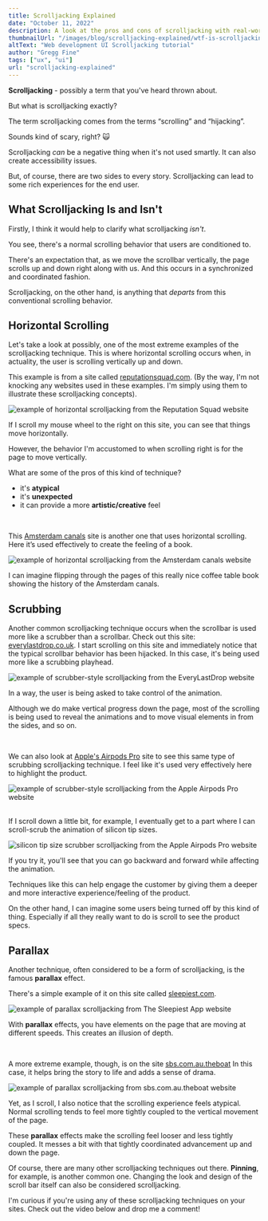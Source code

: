 ```yaml
---
title: Scrolljacking Explained
date: "October 11, 2022"
description: A look at the pros and cons of scrolljacking with real-world website examples. 
thumbnailUrl: "/images/blog/scrolljacking-explained/wtf-is-scrolljacking-tutorial.jpg"
altText: "Web development UI Scrolljacking tutorial"
author: "Gregg Fine"
tags: ["ux", "ui"]
url: "scrolljacking-explained"
---
```


**Scrolljacking** - possibly a term that you've heard thrown about.

But what is scrolljacking exactly?

The term scrolljacking comes from
the terms “scrolling” and “hijacking”.

Sounds kind of scary, right? 🙀

Scrolljacking _can_ be a negative thing when it's not used smartly.
It can also create accessibility issues.

But, of course, there are two sides to every story.
Scrolljacking can lead to some rich experiences for the end user.

## What Scrolljacking Is and Isn't

Firstly, I think it would help to clarify what scrolljacking _isn't_.

You see, there's a normal scrolling behavior that users are conditioned to.

There's an expectation that, as we move the scrollbar vertically, the page scrolls up and down right along with us. And this occurs in a synchronized and coordinated fashion.

Scrolljacking, on the other hand, is anything that _departs_ from this
conventional scrolling behavior.

## Horizontal Scrolling

Let's take a look at possibly, one of the most extreme examples of the scrolljacking technique.
This is where horizontal scrolling occurs when, in actuality, the user is scrolling vertically up and down.

This example is from a site called [reputationsquad.com](https://www.reputationsquad.com/).
(By the way, I'm not knocking any websites used in these examples. I'm simply using them to illustrate these scrolljacking concepts).

<Image
  src="/images/blog/scrolljacking-explained/reputation-squad.png"
  width={2592}
  height={1232}
  layout="responsive"
  alt="example of horizontal scrolljacking from the Reputation Squad website"
/>

If I scroll my mouse wheel to the right on this site, you can see that things move horizontally.

However, the behavior I'm accustomed to when scrolling right is for the page to move vertically.

What are some of the pros of this kind of technique?

- it's **atypical**
- it's **unexpected**
- it can provide a more **artistic/creative** feel

<br />

This [Amsterdam canals](https://canals-amsterdam.nl/) site is another one that uses horizontal scrolling.
Here it’s used effectively to create the feeling of a book.

<Image
  src="/images/blog/scrolljacking-explained/amsterdam-canals.png"
  width={2874}
  height={1402}
  layout="responsive"
  alt="example of horizontal scrolljacking from the Amsterdam canals website"
/>

I can imagine flipping through the pages of this really nice coffee table book showing
the history of the Amsterdam canals.

## Scrubbing

Another common scrolljacking technique occurs when the scrollbar is used more like a scrubber than a scrollbar.
Check out this site: [everylastdrop.co.uk](http://everylastdrop.co.uk/).
I start scrolling on this site and immediately notice that the typical scrollbar behavior has been hijacked. In this case, it's being used more like a scrubbing playhead.

<Image
  src="/images/blog/scrolljacking-explained/every-last-drop.png"
  width={2582}
  height={1376}
  layout="responsive"
  alt="example of scrubber-style scrolljacking from the EveryLastDrop website"
/>

In a way, the user is being asked to take control of the animation.

Although we do make vertical progress down the page,
most of the scrolling is being used to reveal the animations and to
move visual elements in from the sides, and so on.

<br />

We can also look at [Apple's Airpods Pro](https://www.apple.com/airpods-pro/) site to see this same type of scrubbing scrolljacking technique.
I feel like it's used very effectively here to highlight the product.

<Image
  src="/images/blog/scrolljacking-explained/apple.png"
  width={2756}
  height={1322}
  layout="responsive"
  alt="example of scrubber-style scrolljacking from the Apple Airpods Pro website"
/>

<br />
If I scroll down a little bit, for example, I eventually get to a part where I can
scroll-scrub the animation of silicon tip sizes.

<Image
  src="/images/blog/scrolljacking-explained/apple-tips.png"
  width={2746}
  height={1292}
  layout="responsive"
  alt="silicon tip size scrubber scrolljacking from the Apple Airpods Pro website"
/>

If you try it, you'll see that you can go backward and forward while affecting the animation.

Techniques like this can help engage the customer by giving them a deeper and
more interactive experience/feeling of the product.

On the other hand, I can imagine some users being turned off by this kind of thing. Especially if all they really want to do is scroll to see the product specs.

## Parallax

Another technique, often considered to be a form of scrolljacking, is
the famous **parallax** effect.

There's a simple example of it on this site called [sleepiest.com](https://www.sleepiest.com/).

<Image
  src="/images/blog/scrolljacking-explained/sleepiest.png"
  width={2748}
  height={1372}
  layout="responsive"
  alt="example of parallax scrolljacking from The Sleepiest App website"
/>

With **parallax** effects, you have elements on the page that are moving at different
speeds. This creates an illusion of depth.

<br />

A more extreme example, though, is on the site [sbs.com.au.theboat](https://www.sbs.com.au/theboat/)
In this case, it helps bring the story to life and adds a sense of drama.

<Image
  src="/images/blog/scrolljacking-explained/the-boat.png"
  width={2756}
  height={1306}
  layout="responsive"
  alt="example of parallax scrolljacking from sbs.com.au.theboat website"
/>

Yet, as I scroll, I also notice that the scrolling experience feels atypical.
Normal scrolling tends to feel more tightly coupled to the vertical movement of the page.

These **parallax** effects make the scrolling feel looser and less
tightly coupled. It messes a bit with that tightly coordinated advancement up and down the page.

Of course, there are many other scrolljacking techniques out there.
**Pinning**, for example, is another common one.
Changing the look and design of the scroll bar itself can also be considered scrolljacking.

I'm curious if you're using any of these scrolljacking techniques on your
sites. Check out the video below and drop me a comment!


<YouTube id="Jy4mRR9ddb4" alt="scrolljacking explained video" imgSrc="/images/blog/scrolljacking-explained/scrolljacking-explained-video.jpg" />